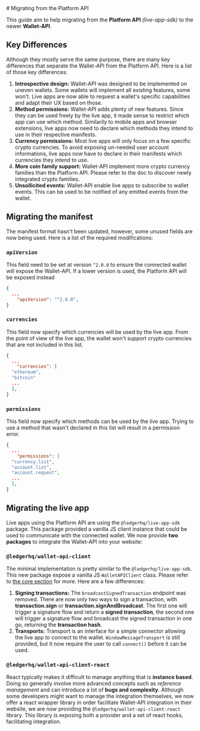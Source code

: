 <div>
  # Migrating from the Platform API

  This guide aim to help migrating from the **Platform API** _(live-app-sdk)_ to the newer **Wallet-API**.

  ## Key Differences

  Although they mostly serve the same purpose, there are many key differences that separate the Wallet-API from the
  Platform API. Here is a list of those key differences:

  1. **Introspective design:** Wallet-API was designed to be implemented on uneven wallets. Some wallets will implement
  all existing features, some won't. Live apps are now able to request a wallet's specific capabilities and adapt their
  UX based on those.
  2. **Method permissions:** Wallet-API adds plenty of new features. Since they can be used freely by the live app, it
  made sense to restrict which app can use which method. Similarily to mobile apps and browser extensions, live apps now
  need to declare which methods they intend to use in their respective manifests.
  3. **Currency permissions:** Most live apps will only focus on a few specific crypto currencies. To avoid exposing
  un-needed user account informations, live apps now have to declare in their manifests which currencies they intend to
  use.
  4. **More coin family support:** Wallet-API implement more crypto currency families than the Platform API. Please
  refer to the doc to discover newly integrated crypto families.
  5. **Unsollicited events:** Wallet-API enable live apps to subscribe to wallet events. This can be used to be notified
  of any emitted events from the wallet.

  ## Migrating the manifest

  The manifest format hasn't been updated, however, some unused fields are now being used. Here is a list of the
  required modifications:

  ### `apiVersion`

  This field need to be set at version `^2.0.0` to ensure the connected wallet will expose the Wallet-API. If a lower
  version is used, the Platform API will be exposed instead

  ```json
  {
    ...
      "apiVersion": "^2.0.0",
  }
  ```

  ### `currencies`

  This field now specify which currencies will be used by the live app. From the point of view of the live app, the
  wallet won't support crypto currencies that are not included in this list.

  ```json
  {
    ...
      "currencies": [
    "ethereum",
    "bitcoin"
    ...
    ],
  }
  ```

  ### `permissions`

  This field now specify which methods can be used by the live app. Trying to use a method that wasn't declared in this
  list will result in a permission error.

  ```json
  {
    ...
      "permissions": [
    "currency.list",
    "account.list",
    "account.request",
    ...
    ],
  }
  ```

  ## Migrating the live app

  Live apps using the Platform API are using the `@ledgerhq/live-app-sdk` package. This package provided a vanilla JS
  client instance that could be used to communicate with the connected wallet. We now provide **two packages** to
  integrate the Wallet-API into your website:

  ### `@ledgerhq/wallet-api-client`

  The minimal implementation is pretty similar to the `@ledgerhq/live-app-sdk`. This new package expose a vanilla JS
  `WalletAPIClient` class. Please refer to [the core section](../core) for more. Here are a few differences:

  1. **Signing transactions:** The `broadcastSignedTransaction` endpoint was removed. There are now only two ways to
  sign a transaction, with **transaction.sign** or **transaction.signAndBroadcast**. The first one will trigger a
  signature flow and return a **signed transaction**, the second one will trigger a signature flow and broadcast the
  signed transaction in one go, returning the **transaction hash**.
  2. **Transports:** Transport is an interface for a simple connector allowing the live app to connect to the wallet.
  `WindowMessageTransport` is still provided, but it now require the user to call `connect()` before it can be used.

  ### `@ledgerhq/wallet-api-client-react`

  React typically makes it difficult to manage anything that is **instance based**. Doing so generally involve more
  advanced concepts such as _reference management_ and can introduce a lot of **bugs and complexity**. Although some
  developers might want to manage the integration themselves, we now offer a react wrapper library in order facilitate
  Wallet-API integration in their website, we are now providing the `@ledgerhq/wallet-api-client-react` library. This
  library is exposing both a provider and a set of react hooks, facilitating integration.

</div>
